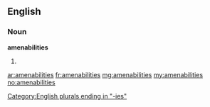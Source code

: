 ==English==

===Noun===
'''amenabilities'''

# {{plural of|amenability}}

[[Category:English plurals ending in "-ies"]]

[[ar:amenabilities]]
[[fr:amenabilities]]
[[mg:amenabilities]]
[[my:amenabilities]]
[[no:amenabilities]]
